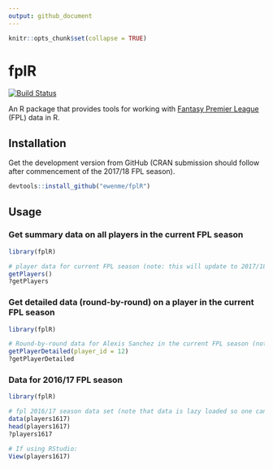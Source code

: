 ```yaml
---
output: github_document
---
```


```r
knitr::opts_chunk$set(collapse = TRUE)
```

# fplR

[![Build Status](https://travis-ci.org/ewenme/fplR.png)](https://travis-ci.org/ewenme/fplR) 

An R package that provides tools for working with [Fantasy Premier League](https://fantasy.premierleague.com) (FPL) data in R. 

## Installation

Get the development version from GitHub (CRAN submission should follow after commencement of the 2017/18 FPL season). 

```r
devtools::install_github("ewenme/fplR")
```

## Usage

### Get summary data on all players in the current FPL season

```r
library(fplR)

# player data for current FPL season (note: this will update to 2017/18 season once underway):
getPlayers()
?getPlayers

```

### Get detailed data (round-by-round) on a player in the current FPL season

```r
library(fplR)

# Round-by-round data for Alexis Sanchez in the current FPL season (note: this will update to 2017/18 season once underway):
getPlayerDetailed(player_id = 12)
?getPlayerDetailed

```

### Data for 2016/17 FPL season

```r
library(fplR)

# fpl 2016/17 season data set (note that data is lazy loaded so one can also just access `players1617` without running `data(players1617)`):
data(players1617)
head(players1617)
?players1617

# If using RStudio:
View(players1617)

```

